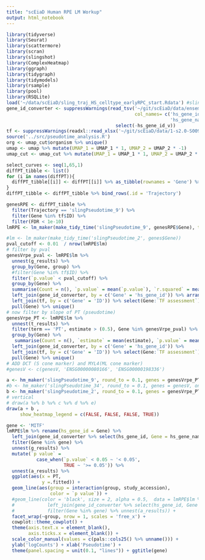 ```yaml
---
title: "scEiaD Human RPE LM Workup"
output: html_notebook
---
```


```r
library(tidyverse)
library(Seurat)
library(scattermore)
library(scran)
library(slingshot)
library(ComplexHeatmap)
library(ggraph)
library(tidygraph)
library(tidymodels)
library(rsample)
library(pool)
library(RSQLite)
load('~/data/scEiaD/sling_traj_HS_celltype_earlyRPC_start.Rdata') #sling and diffPT in one
gene_id_converter <- suppressWarnings(read_tsv('~/git/scEiaD/data/ensembl_biomart_human2mouse_macaque.tsv', skip = 1,
                                               col_names= c('hs_gene_id','hs_gene_id_v', 'mm_gene_id', 'mf_gene_id',
                                                            'hs_gene_name', 'mf_gene_name', 'mm_gene_name')) %>%
                                        select(-hs_gene_id_v))
tf <- suppressWarnings(readxl::read_xlsx('~/git/scEiaD/data/1-s2.0-S0092867418301065-mmc2.xlsx', skip = 1, sheet = 'Table S1. Related to Figure 1B'))
source('../src/pseudotime_analysis.R')
org <- umap_cut$organism %>% unique()
umap <- umap %>% mutate(UMAP_1 = UMAP_1 * 1, UMAP_2 = UMAP_2 * -1)
umap_cut <- umap_cut %>% mutate(UMAP_1 = UMAP_1 * 1, UMAP_2 = UMAP_2 * -1)

select_curves <- seq(1,65,1)
diffPT_tibble <- list()
for (i in names(diffPT)){
  diffPT_tibble[[i]] <- diffPT[[i]] %>% as_tibble(rownames = 'Gene') %>% select(Gene:FDR)
}
diffPT_tibble <- diffPT_tibble %>% bind_rows(.id = 'Trajectory')
```


```r
genesRPE <- diffPT_tibble %>% 
  filter(Trajectory == 'slingPseudotime_9') %>% 
  filter(Gene %in% tf$ID) %>% 
  filter(FDR < 1e-10)
lmRPE <- lm_maker(make_tidy_time('slingPseudotime_9', genesRPE$Gene), test = 'study_covariate')

#lm <- lm_maker(make_tidy_time('slingPseudotime_2', genes$Gene))
pval_cutoff <- 0.01  / nrow(lmRPE$lm)
# filter by pval
genesVrpe_pval <- lmRPE$lm %>% 
  unnest(g_results) %>% 
  group_by(Gene, group) %>% 
  #filter(Gene %in% tf$ID) %>% 
  filter(`p.value` < pval_cutoff) %>% 
  group_by(Gene) %>% 
  summarise(Count = n(), `p.value` = mean(`p.value`), `r.squared` = mean(`r.squared`)) %>% 
  left_join(gene_id_converter, by = c('Gene' = 'hs_gene_id')) %>% arrange(`p.value`) %>% 
  left_join(tf, by = c('Gene' = 'ID')) %>% select(Gene:`TF assessment`) %>% 
  pull(Gene) %>% unique()
# now filter by slope of PT (pseudotime)
genesVrpe_PT <- lmRPE$lm %>% 
  unnest(t_results) %>% 
  filter(term == 'PT', estimate > (0.5), Gene %in% genesVrpe_pval) %>%  
  group_by(Gene) %>% 
   summarise(Count = n(), `estimate` = mean(estimate), `p.value` = mean(`p.value`)) %>% 
  left_join(gene_id_converter, by = c('Gene' = 'hs_gene_id')) %>% 
  left_join(tf, by = c('Gene' = 'ID')) %>% select(Gene:`TF assessment`) %>% 
  pull(Gene) %>% unique()
# ADD DCT (S cone marker) and MYL4(ML cone marker)
#genesV <- c(genesV, 'ENSG00000080166', 'ENSG00000198336')

a <- hm_maker('slingPseudotime_9', round_to = 0.1, genes = genesVrpe_PT, onlyShowTF = TRUE,  column_title = 'Curve 9 (RPE)')
#b <- hm_maker('slingPseudotime_34', round_to = 0.1, genes = genesV, onlyShowTF = TRUE, max_pseudotime = 15, column_title = 'Curve 34 (ML Cones)')
b <- hm_maker('slingPseudotime_2', round_to = 0.1, genes = genesVrpe_PT, onlyShowTF = TRUE,  column_title = 'Curve 2 (Rods)')
# vertical
# draw(a %v% b %v% c %v% d %v% e)
draw(a + b ,  
     show_heatmap_legend = c(FALSE, FALSE, FALSE, TRUE))
```

```r
gene <- 'MITF'
lmRPE$lm %>% rename(hs_gene_id = Gene) %>% 
  left_join(gene_id_converter %>% select(hs_gene_id, Gene = hs_gene_name)) %>% 
  filter(Gene %in% gene) %>% 
  unnest(g_results) %>% 
  mutate(`p value` = 
           case_when(`p.value` < 0.05 ~ '< 0.05', 
                     TRUE ~ '>= 0.05')) %>% 
  unnest(a_results) %>%
  ggplot(aes(x = PT, 
             y =.fitted)) +
  geom_line(aes(group = interaction(group, study_accession), 
                color = `p value`)) +
  #geom_line(color = 'black', size = 2, alpha = 0.5,  data = lmRPE$lm %>% rename(hs_gene_id = Gene) %>% 
  #            left_join(gene_id_converter %>% select(hs_gene_id, Gene = hs_gene_name)) %>% 
  #            filter(Gene %in% gene) %>% unnest(a_results)) +
  facet_wrap(~group, nrow = 1, scales = 'free_x') +
  cowplot::theme_cowplot() +
  theme(axis.text.x = element_blank(),
        axis.ticks.x = element_blank()) +
  scale_color_manual(values = c(pals::cols25() %>% unname())) +
  ylab('logCounts') + xlab('Pseudotime') + 
  theme(panel.spacing = unit(0.1, "lines")) + ggtitle(gene)
```